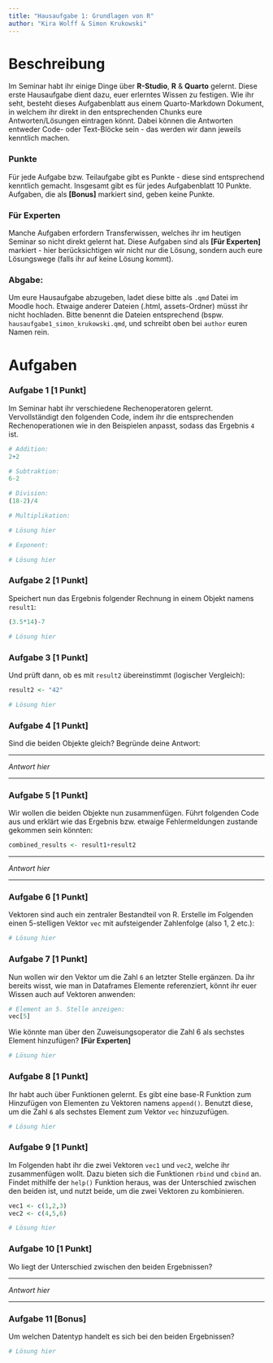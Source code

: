 ```yaml
---
title: "Hausaufgabe 1: Grundlagen von R"
author: "Kira Wolff & Simon Krukowski"
---
```


# Beschreibung

Im Seminar habt ihr einige Dinge über **R-Studio**, **R** & **Quarto** gelernt. Diese erste Hausaufgabe dient dazu, euer erlerntes Wissen zu festigen. Wie ihr seht, besteht dieses Aufgabenblatt aus einem Quarto-Markdown Dokument, in welchem ihr direkt in den entsprechenden Chunks eure Antworten/Lösungen eintragen könnt. Dabei können die Antworten entweder Code- oder Text-Blöcke sein - das werden wir dann jeweils kenntlich machen.

### Punkte

Für jede Aufgabe bzw. Teilaufgabe gibt es Punkte - diese sind entsprechend kenntlich gemacht. Insgesamt gibt es für jedes Aufgabenblatt 10 Punkte. Aufgaben, die als **\[Bonus\]** markiert sind, geben keine Punkte.

### Für Experten

Manche Aufgaben erfordern Transferwissen, welches ihr im heutigen Seminar so nicht direkt gelernt hat. Diese Aufgaben sind als **\[Für Experten\]** markiert - hier berücksichtigen wir nicht nur die Lösung, sondern auch eure Lösungswege (falls ihr auf keine Lösung kommt).

### Abgabe:

Um eure Hausaufgabe abzugeben, ladet diese bitte als `.qmd` Datei im Moodle hoch. Etwaige anderer Dateien (.html, assets-Ordner) müsst ihr nicht hochladen. Bitte benennt die Dateien entsprechend (bspw. `hausaufgabe1_simon_krukowski.qmd`, und schreibt oben bei `author` euren Namen rein.

# Aufgaben

### Aufgabe 1 \[1 Punkt\]

Im Seminar habt ihr verschiedene Rechenoperatoren gelernt. Vervollständigt den folgenden Code, indem ihr die entsprechenden Rechenoperationen wie in den Beispielen anpasst, sodass das Ergebnis `4` ist.

```r
# Addition:
2+2

# Subtraktion:
6-2

# Division:
(18-2)/4

# Multiplikation:

# Lösung hier

# Exponent:

# Lösung hier
```

### Aufgabe 2 \[1 Punkt\]

Speichert nun das Ergebnis folgender Rechnung in einem Objekt namens `result1`:

```r
(3.5*14)-7

# Lösung hier
```

### Aufgabe 3 \[1 Punkt\]

Und prüft dann, ob es mit `result2` übereinstimmt (logischer Vergleich):

```r
result2 <- "42"

# Lösung hier
```

### Aufgabe 4 \[1 Punkt\]

Sind die beiden Objekte gleich? Begründe deine Antwort:

------------------------------------------------------------------------

*Antwort hier*

------------------------------------------------------------------------

### Aufgabe 5 \[1 Punkt\]

Wir wollen die beiden Objekte nun zusammenfügen. Führt folgenden Code aus und erklärt wie das Ergebnis bzw. etwaige Fehlermeldungen zustande gekommen sein könnten:

```r
combined_results <- result1+result2
```

------------------------------------------------------------------------

*Antwort hier*

------------------------------------------------------------------------

### Aufgabe 6 \[1 Punkt\]

Vektoren sind auch ein zentraler Bestandteil von R. Erstelle im Folgenden einen 5-stelligen Vektor `vec` mit aufsteigender Zahlenfolge (also 1, 2 etc.):

```r
# Lösung hier
```

### Aufgabe 7 \[1 Punkt\]

Nun wollen wir den Vektor um die Zahl `6` an letzter Stelle ergänzen. Da ihr bereits wisst, wie man in Dataframes Elemente referenziert, könnt ihr euer Wissen auch auf Vektoren anwenden:

```r
# Element an 5. Stelle anzeigen:
vec[5]
```

Wie könnte man über den Zuweisungsoperator die Zahl 6 als sechstes Element hinzufügen? **\[Für Experten\]**

```r
# Lösung hier
```

### Aufgabe 8 \[1 Punkt\]

Ihr habt auch über Funktionen gelernt. Es gibt eine base-R Funktion zum Hinzufügen von Elementen zu Vektoren namens `append()`. Benutzt diese, um die Zahl `6` als sechstes Element zum Vektor `vec` hinzuzufügen.

```r
# Lösung hier
```

### Aufgabe 9 \[1 Punkt\]

Im Folgenden habt ihr die zwei Vektoren `vec1` und `vec2`, welche ihr zusammenfügen wollt. Dazu bieten sich die Funktionen `rbind` und `cbind` an. Findet mithilfe der `help()` Funktion heraus, was der Unterschied zwischen den beiden ist, und nutzt beide, um die zwei Vektoren zu kombinieren.

```r
vec1 <- c(1,2,3)
vec2 <- c(4,5,6)

# Lösung hier
```

### Aufgabe 10 \[1 Punkt\]

Wo liegt der Unterschied zwischen den beiden Ergebnissen?

------------------------------------------------------------------------

*Antwort hier*

------------------------------------------------------------------------

### Aufgabe 11 \[Bonus\]

Um welchen Datentyp handelt es sich bei den beiden Ergebnissen?

```r
# Lösung hier
```
